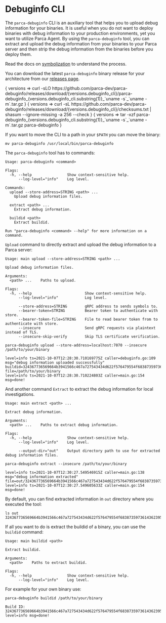 # Debuginfo CLI


The `parca-debuginfo` CLI is an auxiliary tool that helps you to upload debug information for your binaries.
It is useful when you do not want to deploy binaries with debug information to your production environments, yet you want to utilize Parca Agent.
By using the `parca-debuginfo` tool, you can extract and upload the debug information from your binaries to your Parca server and then strip the debug information from the binaries before you deploy them.

Read the docs on [symbolization](https://www.parca.dev/docs/symbolization) to understand the process.

You can download the latest `parca-debuginfo` binary release for your architecture from our [releases page](https://github.com/parca-dev/parca-debuginfo/releases).

<WithVersions language="bash">
  { versions =>
    <CodeBlock className="language-bash">
      curl -sLO https://github.com/parca-dev/parca-debuginfo/releases/download/{versions.debuginfo_cli}/parca-debuginfo_{versions.debuginfo_cli.substring(1)}_`uname -s`_`uname -m`.tar.gz
    </CodeBlock>
  }
</WithVersions>

<WithVersions language="bash">
  { versions =>
    <CodeBlock className="language-bash">
      curl -sL https://github.com/parca-dev/parca-debuginfo/releases/download/{versions.debuginfo_cli}/checksums.txt | shasum --ignore-missing -a 256 --check
    </CodeBlock>
  }
</WithVersions>

<WithVersions language="bash">
  { versions =>
    <CodeBlock className="language-bash">
      tar -xzf parca-debuginfo_{versions.debuginfo_cli.substring(1)}_`uname -s`_`uname -m`.tar.gz parca-debuginfo
    </CodeBlock>
  }
</WithVersions>

If you want to move the CLI to a path in your `$PATH` you can move the binary:

```shell
mv parca-debuginfo /usr/local/bin/parca-debuginfo
```

The `parca-debuginfo` tool has to commands:

```shell
Usage: parca-debuginfo <command>

Flags:
  -h, --help                Show context-sensitive help.
      --log-level="info"    Log level.

Commands:
  upload --store-address=STRING <path> ...
    Upload debug information files.

  extract <path> ...
    Extract debug information.

  buildid <path>
    Extract buildid.

Run "parca-debuginfo <command> --help" for more information on a command.
```

`Upload` command to directly extract and upload the debug information to a Parca server:

```shell
Usage: main upload --store-address=STRING <path> ...

Upload debug information files.

Arguments:
  <path> ...    Paths to upload.

Flags:
  -h, --help                        Show context-sensitive help.
      --log-level="info"            Log level.

      --store-address=STRING        gRPC address to sends symbols to.
      --bearer-token=STRING         Bearer token to authenticate with store.
      --bearer-token-file=STRING    File to read bearer token from to authenticate with store.
      --insecure                    Send gRPC requests via plaintext instead of TLS.
      --insecure-skip-verify        Skip TLS certificate verification.
```

```shell
parca-debuginfo upload --store-address=localhost:7070 --insecure /path/to/your/binary
```

```shell
level=info ts=2021-10-07T12:28:30.710169775Z caller=debuginfo.go:109 msg="debug information uploaded successfully" buildid=324367736569664b3941566c467a727543434d622f576479554f6838735973614362395a71307441742f61754d4a7357616c32695a734e576b77337256472f3836554d764a506b7846656d333936726d417653 file=/path/to/your/binary
level=info ts=2021-10-07T12:28:30.710224803Z caller=main.go:154 msg=done!
```

And another command `Extract` to extract the debug information for local investigations.

```shell
Usage: main extract <path> ...

Extract debug information.

Arguments:
  <path> ...    Paths to extract debug information.

Flags:
  -h, --help                Show context-sensitive help.
      --log-level="info"    Log level.

      --output-dir="out"    Output directory path to use for extracted debug information files.
```

```shell
parca-debuginfo extract --insecure /path/to/your/binary
```

```shell
level=info ts=2021-10-07T12:30:27.549546915Z caller=main.go:138 msg="debug information extracted" file=out/324367736569664b3941566c467a727543434d622f576479554f6838735973614362395a71307441742f61754d4a7357616c32695a734e576b77337256472f3836554d764a506b7846656d333936726d417653
level=info ts=2021-10-07T12:30:27.549605633Z caller=main.go:154 msg=done!
```

By default, you can find extracted information in `out` directory where you executed the tool:

```shell
ls out
324367736569664b3941566c467a727543434d622f576479554f6838735973614362395a71307441742f61754d4a7357616c32695a734e576b77337256472f3836554d764a506b7846656d333936726d417653
```

If all you want to do is extract the buildid of a binary, you can use the `buildid` command:

```shell
Usage: main buildid <path>

Extract buildid.

Arguments:
  <path>    Paths to extract buildid.

Flags:
  -h, --help                Show context-sensitive help.
      --log-level="info"    Log level.
```

For example for your own binary use:

```shell
parca-debuginfo buildid /path/to/your/binary
```

```shell
Build ID: 324367736569664b3941566c467a727543434d622f576479554f6838735973614362395a71307441742f61754d4a7357616c32695a734e576b77337256472f3836554d764a506b7846656d333936726d417653
level=info msg=done!
```
